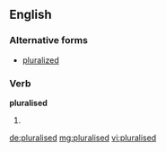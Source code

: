 ==English==

===Alternative forms===
* [[pluralized]]

===Verb===
'''pluralised'''

# {{past of|pluralise}}

[[de:pluralised]]
[[mg:pluralised]]
[[vi:pluralised]]
